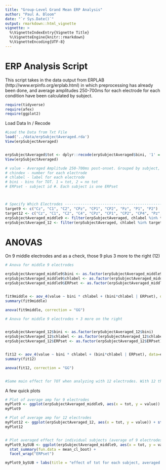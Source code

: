 ```yaml
---
title: "Group-Level Grand Mean ERP Analysis"
author: "Paul A. Bloom"
date: "`r Sys.Date()`"
output: rmarkdown::html_vignette
vignette: >
  %\VignetteIndexEntry{Vignette Title}
  %\VignetteEngine{knitr::rmarkdown}
  %\VignetteEncoding{UTF-8}
---
```


# ERP Analysis Script

This script takes in the data output from ERPLAB (http://www.erpinfo.org/erplab.html) in which preprocessing has already been done, and average amplitudes 250-700ms for each electrode for each condition have been calculated by subject.  


```r
require(tidyverse)
require(afex)
require(ggplot2)

```


Load Data In / Recode
```r

#Load the Data from Txt File
load('../data/erpSubjectAveraged.rda')
View(erpSubjectAveraged)


erpSubjectAveraged$tot <- dplyr::recode(erpSubjectAveraged$bini, '1' ='TOT', '2' ='NO TOT')
View(erpSubjectAveraged)

# value - Averaged Amplitude 250-700ms post-onset. Grouped by subject, electrode, tot from ERPlab
# chindex - number for each electrode
# chlabel - label for each electrode
# bini - bins for TOT. 1 = tot, 2 = no tot
# ERPset - subject id #. Each subject is one ERPset



# Specify Which Electrodes -----------------------------------------------
target9 <- c("Cz", "C1", "C2", "CPz", "CP1", "CP2", "Pz", "P1", "P2")
target12 <- c("Cz", "C1", "C2", "C4", "CPz", "CP1", "CP2", "CP4", "Pz", "P1", "P2", "P4")
erpSubjectAveraged_middle9 <- filter(erpSubjectAveraged, chlabel %in% target9) 
erpSubjectAveraged_12 <- filter(erpSubjectAveraged, chlabel %in% target12) 


```


# ANOVAS 

On 9 middle electrodes and as a check, those 9 plus 3 more to the right (12)
```r
# Anova for middle 9 electrodes

erpSubjectAveraged_middle9$bini <- as.factor(erpSubjectAveraged_middle9$bini)
erpSubjectAveraged_middle9$chlabel <- as.factor(erpSubjectAveraged_middle9$chlabel)
erpSubjectAveraged_middle9$ERPset <- as.factor(erpSubjectAveraged_middle9$ERPset)


fit9middle <- aov_4(value ~ bini * chlabel + (bini*chlabel | ERPset), data=erpSubjectAveraged_middle9)
summary(fit9middle)

anova(fit9middle, correction = "GG")

# Anova for middle 9 electrodes + 3 more on the right


erpSubjectAveraged_12$bini <- as.factor(erpSubjectAveraged_12$bini)
erpSubjectAveraged_12$chlabel <- as.factor(erpSubjectAveraged_12$chlabel)
erpSubjectAveraged_12$ERPset <- as.factor(erpSubjectAveraged_12$ERPset)


fit12 <- aov_4(value ~ bini * chlabel + (bini*chlabel | ERPset), data=erpSubjectAveraged_12)
summary(fit12)

anova(fit12, correction = "GG")


#Same main effect for TOT when analyzing with 12 electrodes. With 12 though, TOT and electrode interact significantly

```

A few quick plots

```r

# Plot of average amp for 9 electrodes
myPlot9 <- ggplot(erpSubjectAveraged_middle9, aes(x = tot, y = value)) + stat_summary(fun.data = mean_cl_boot) + facet_wrap("chlabel")
myPlot9

# Plot of average amp for 12 electrodes
myPlot12 <- ggplot(erpSubjectAveraged_12, aes(x = tot, y = value)) + stat_summary(fun.data = mean_cl_boot) + facet_wrap("chlabel")
myPlot12


# Plot averaged effect for individual subjects (average of 9 electrodes)
myPlot9_bySUB <- ggplot(erpSubjectAveraged_middle9, aes(x = tot, y = value, col = tot)) + 
  stat_summary(fun.data = mean_cl_boot) + 
  facet_wrap("ERPset")

myPlot9_bySUB + labs(title = "effect of tot for each subject, averaged across 9 electrodes", y = 'amplitude')
```


